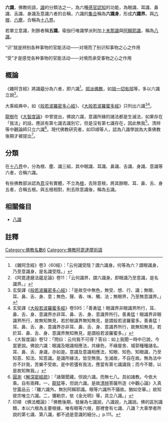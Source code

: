 '''六識'''，佛教術語，[[識|識]]的分類法之一，為六種[[感官|感官]][[認知|認知]]的功能，為眼識、耳識、鼻識、舌識、身識及意識六者的合稱，六識的[[集合|集合]]稱為'''六識身'''，形成'''六識界'''。與[[六根|六根]]、[[六塵|六塵]]，合稱為[[十八界|十八界]]。

若單立意識，則餘者稱'''五識'''。瑜伽行唯識學派則加上[[末那識|末那識]]與[[阿賴耶識|阿賴耶識]]，稱為[[八識|八識]]。

“识”就是辨别各种事物的官能活动——对境而了别识知事物之心之作用

“受”才是感觉各种事物的官能活动——对境而承受事物之心之作用

==概論==
《雜阿含經》將識蘊分為六者，即六識<ref>《雜阿含經》卷3〈60經〉：「云何識受陰？謂六識身。何等為六？謂眼識身，乃至意識身，是名識受陰。」</ref>。[[部派佛教|部派佛教]]，如[[說一切有部|說一切有部]]等，多以六識立說<ref>《阿毘達磨法蘊足論》卷11：「云何識界，謂六識身。即眼識乃至意識，是名識界。」</ref>。

大乘經典中，如《[[般若波羅密多心經|般若波羅密多心經]]》、《[[大般若波羅蜜多經|大般若波羅蜜多經]]》只列出六識<ref>玄奘譯《[[般若波羅密多心經|般若波羅密多心經]]》：「是故空中無色，無受、想、行、識；無眼、耳、鼻、舌、身、意；無色、聲、香、味、觸、法；無眼界，乃至無意識界。」</ref><ref>玄奘譯《[[大般若波羅蜜多經|大般若波羅蜜多經]]》卷595：「善勇猛！眼識界非眼識界所行，耳、鼻、舌、身、意識界亦非耳、鼻、舌、身、意識界所行。善勇猛！眼識界非眼識界所行，故無知無見，若於眼識界無知無見，是謂般若波羅蜜多。善勇猛！耳、鼻、舌、身、意識界亦非耳、鼻、舌、身、意識界所行，故無知無見，若於耳、鼻、舌、身、意識界無知無見，是謂般若波羅蜜多。」</ref>。

[[龍樹|龍樹]]在《[[大智度論|大智度論]]》中曾提出，佛說六識，意識所緣的諸法都是生滅法，如果存在「我法」的話，應該有第七識去識別它，但是沒有第七識存在，因此無我<ref>《大智度論》卷12：「問曰：云何我不可得？答曰：如上我聞一時中已說，今當更說。佛說六識：眼識及眼識相應法，共緣色，不緣屋舍、城郭種種諸名。耳、鼻、舌、身識，亦如是。意識及意識相應法，知眼、知色、知眼識，乃至知意、知法、知意識。是識所緣法，皆空無我。生滅故，不自在故。無為法中亦不計我，苦樂不受故。是中若彊有我法，應當有第七識識我；而今不爾，以是故知無我。」</ref>。清辨等中觀論師只立六識<ref>[[圓測|圓測]]《[[解深密經疏|解深密經疏]]》：「諸聲聞藏。但說六識。而無七八。具如諸教。今依大乘。自有兩釋。一，[[龍猛|龍猛]]等，但說六識。是故[[清辨|清辨]]菩薩所造《中觀心論》入真甘露品云：『離六識外。無別阿賴耶識。眼等六識所不攝故。猶如空華。』故知彼宗唯立六識。二，彌勒宗，依《金光明》等，具立八識。」</ref>。現代佛教研究者，如印順等人，認為八識學說為大乘佛教後期才被提出<ref>印順 《佛法概論》：「佛教後期，發展為七識說，八識說，九識說。佛的區別識類，本以六根為主要根據，唯有眼等六根，那裡會有七識、八識？大乘學者所說的第七識、第八識，都不過是意識的細分。」p.111。</ref>。
==分類==
在[[十八界|十八界]]中，分為根、塵、識三組，其中眼識、耳識、鼻識、舌識、身識、意識等六者，合稱六識。

有些佛教部派認為[[意_(佛教)|意]]沒有實體，不立為[[根_(佛教)|根]]，去除意根，將其餘眼、耳、鼻、舌、身五者，合稱五根。與五根相對，則去除意識後，稱為五識。

==相關條目==
*[[八識|八識]]

==註釋==
{{reflist}}

[[Category:佛教名數6|Category:佛教名數6]]
[[Category:佛教阿毘達摩術語|Category:佛教阿毘達摩術語]]